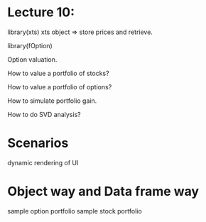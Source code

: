 # Lecture 10: 

library(xts)
xts object => store prices and retrieve.

library(fOption)

Option valuation.

How to value a portfolio of stocks?

How to value a portfolio of options?

How to simulate portfolio gain.

How to do SVD analysis?

# Scenarios

dynamic rendering of UI




# Object way and Data frame way
sample option portfolio
sample stock portfolio
